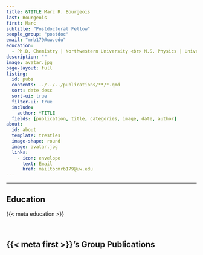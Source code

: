 ```yaml
---
title: &TITLE Marc R. Bourgeois
last: Bourgeois
first: Marc
subtitle: "Postdoctoral Fellow"
people_group: "postdoc"
email: "mrb179@uw.edu"
education:
  - Ph.D. Chemistry | Northwestern University <br> M.S. Physics | University of Arizona <br> B.A. Physics, Mathematics, and Integrated Sciences | Northwestern University
description: ""
image: avatar.jpg
page-layout: full
listing:
  id: pubs
  contents: ../../../publications/**/*.qmd
  sort: date desc
  sort-ui: true
  filter-ui: true
  include:
    author: *TITLE
  fields: [publication, title, categories, image, date, author]
about: 
  id: about
  template: trestles
  image-shape: round
  image: avatar.jpg
  links:
    - icon: envelope
      text: Email
      href: mailto:mrb179@uw.edu 
---
```


<hr>


:::{#about}

## Education
{{< meta education >}}

:::
<br>


## {{< meta first >}}'s Group Publications

:::{#pubs}
:::

